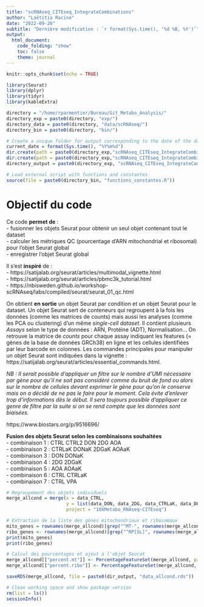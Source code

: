 ```yaml
---
title: "scRNAseq_CITEseq_IntegrateCombinations"
author: "Laëtitia Racine"
date: "2022-09-26"
subtitle: "Dernière modification : `r format(Sys.time(), '%d %B, %Y')`"
output:
  html_document:
    code_folding: "show"
    toc: false
    theme: journal
---
```



```r
knitr::opts_chunk$set(echo = TRUE)
```

```r

library(Seurat)
library(dplyr)
library(tidyr)
library(kableExtra)

```

```r

directory = "/home/rparmentier/Bureau/Git_Metabo_Analysis/"
directory_exp = paste0(directory, "exp/")
directory_data = paste0(directory, "data/scRNAseq/")
directory_bin = paste0(directory, "bin/")

# Create a unique folder for output corresponding to the date of the day
current_date = format(Sys.time(), "%Y%m%d")
dir.create(path = paste0(directory_exp,"scRNAseq_CITEseq_IntegrateCombinaisons/"))
dir.create(path = paste0(directory_exp,"scRNAseq_CITEseq_IntegrateCombinaisons/", current_date))
directory_output = paste0(directory_exp, "scRNAseq_CITEseq_IntegrateCombinaisons/", current_date, "/")

# Load external script with functions and constantes 
source(file = paste0(directory_bin, "functions_constantes.R"))

```


# Objectif du code 

Ce code **permet de** :  
- fusionner les objets Seurat pour obtenir un seul objet contenant tout le dataset  
- calculer les métriques QC (pourcentage d'ARN mitochondrial et ribosomal) pour l'objet Seurat global  
- enregistrer l'objet Seurat global  

Il s'est **inspiré** de :   
- https://satijalab.org/seurat/articles/multimodal_vignette.html  
- https://satijalab.org/seurat/articles/pbmc3k_tutorial.html   
- https://nbisweden.github.io/workshop-scRNAseq/labs/compiled/seurat/seurat_01_qc.html   
  
On obtient **en sortie** un objet Seurat par condition et un objet Seurat pour le dataset. Un objet Seurat sert de conteneurs qui regroupent à la fois les données (comme les matrices de counts) mais aussi les analyses (comme les PCA ou clustering) d'un même *single-cell dataset*. Il contient plusieurs *Assays* selon le type de données : ARN, Protéine (ADT), Normalisation... On retrouve la matrice de *counts* pour chaque assay indiquant les features (= gènes de la base de données GRCh38) en ligne et les cellules identifiées par leur barcode en colonnes. Les commandes principales pour manipuler un objet Seurat sont indiquées dans la vignette : https://satijalab.org/seurat/articles/essential_commands.html. 

*NB : Il serait possible d'appliquer un filtre sur le nombre d'UMI nécessaire par gène pour qu'il ne soit pas considéré comme du bruit de fond ou alors sur le nombre de cellules devant exprimer le gène pour qu'on le conserve mais on a décidé de ne pas le faire pour le moment. Cela évite d'enlever trop d'informations dès le début. Il sera toujours possible d'appliquer ce genre de filtre par la suite si on se rend compte que les données sont biaisées.*


https://www.biostars.org/p/9516696/



**Fusion des objets Seurat selon les combinaisons souhaitées**  
- combinaison 1 : CTRL CTRL2 DON 2DG AOA  
- combinaison 2 : CTRLaK DONaK 2DGaK AOAaK  
- combinaison 3 : DON DONaK  
- combinaison 4 : 2DG 2DGaK  
- combinaison 5 : AOA AOAaK  
- combinaison 6 : CTRL CTRLaK  
- combinaison 7 : CTRL VPA  
```r
# Regroupement des objets individuels
merge_allcond = merge(x = data_CTRL, 
                      y = list(data_DON, data_2DG, data_CTRLaK, data_DONaK, data_2DGaK, data_VPA),
                      project = "10XMetabo_RNAseq-CITEseq")
```



```r
# Extraction de la liste des gènes mitochondriaux et ribosomaux
mito_genes = rownames(merge_allcond)[grep("^MT-", rownames(merge_allcond))]
ribo_genes <- rownames(merge_allcond)[grep("^RP[SL]", rownames(merge_allcond))]
print(mito_genes)
print(ribo_genes)

# Calcul des pourcentages et ajout à l'objet Seurat
merge_allcond[["percent.mt"]] <- PercentageFeatureSet(merge_allcond, pattern = "^MT-")
merge_allcond[["percent.ribo"]] <- PercentageFeatureSet(merge_allcond, pattern = "^RP[SL]")
```

```r
saveRDS(merge_allcond, file = paste0(dir_output, "data_allcond.rds"))
```

```r

# Clean working space and show package version
rm(list = ls())
sessionInfo()

```
